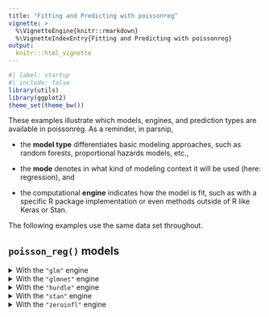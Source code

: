 ```yaml
---
title: "Fitting and Predicting with poissonreg"
vignette: >
  %\VignetteEngine{knitr::rmarkdown}
  %\VignetteIndexEntry{Fitting and Predicting with poissonreg}
output:
  knitr:::html_vignette
---
```


```r
#| label: startup
#| include: false
library(utils)
library(ggplot2)
theme_set(theme_bw())
```

These examples illustrate which models, engines, and prediction types are available in poissonreg. As a reminder, in parsnip, 

- the **model type** differentiates basic modeling approaches, such as random forests, proportional hazards models, etc.,

- the **mode** denotes in what kind of modeling context it will be used (here: regression), and

- the computational **engine** indicates how the model is fit, such as with a specific R package implementation or even methods outside of R like Keras or Stan.

The following examples use the same data set throughout.

## `poisson_reg()` models
  
  <details id="poisson-reg-glm"> 
  
  <summary>With the `"glm"` engine</summary>
  
  ```r
  #| echo: false
  knitr::spin_child("template-biochemists.R")
  ```

  We can define the model:
  
  ```r
  pr_spec <- 
    poisson_reg() %>%
    set_engine("glm") %>% 
    set_mode("regression") 
  pr_spec
  ```

  Now we create the model fit object:
  
  ```r
  set.seed(1)
  pr_fit <- pr_spec %>% fit(art ~ ., data = biochemists_train)
  pr_fit
  ```

  The holdout data can be predicted:
  
  ```r
  predict(pr_fit, biochemists_test)
  ```
  
  </details>
  
  <details id="poisson-reg-glmnet"> 
  
  <summary>With the `"glmnet"` engine</summary>
  
  ```r
  #| echo: false
  knitr::spin_child("template-biochemists.R")
  ```

  We can define the model with specific parameters:
  
  ```r
  pr_spec <- 
    poisson_reg(penalty = 0.1) %>%
    set_engine("glmnet") %>% 
    set_mode("regression") 
  pr_spec
  ```

  Now we create the model fit object:
  
  ```r
  set.seed(1)
  pr_fit <- pr_spec %>% fit(art ~ ., data = biochemists_train)
  pr_fit
  ```

  The holdout data can be predicted:
  
  ```r
  predict(pr_fit, biochemists_test)
  ```
  
  </details>

  <details id="poisson-reg-hurdle"> 
  
  <summary>With the `"hurdle"` engine</summary>
  
  ```r
  #| echo: false
  knitr::spin_child("template-biochemists.R")
  ```

  We can define the model:
  
  ```r
  pr_spec <- 
    poisson_reg() %>%
    set_engine("hurdle") %>% 
    set_mode("regression") 
  pr_spec
  ```

  Now we create the model fit object:
  
  ```r
  set.seed(1)
  pr_fit <- pr_spec %>% fit(art ~ . | ., data = biochemists_train)
  pr_fit
  ```

  The holdout data can be predicted:
  
  ```r
  predict(pr_fit, biochemists_test)
  ```
  
  </details>

  <details id="poisson-reg-stan"> 
  
  <summary>With the `"stan"` engine</summary>
  
  ```r
  #| echo: false
  knitr::spin_child("template-biochemists.R")
  ```

  We can define the model:
  
  ```r
  pr_spec <- 
    poisson_reg() %>%
    set_engine("stan") %>% 
    set_mode("regression") 
  pr_spec
  ```

  Now we create the model fit object:
  
  ```r
  set.seed(1)
  pr_fit <- pr_spec %>% fit(art ~ ., data = biochemists_train)
  pr_fit
  ```

  The holdout data can be predicted:
  
  ```r
  predict(pr_fit, biochemists_test)
  ```
  
  </details>

  <details id="poisson-reg-zeroinfl"> 
  
  <summary>With the `"zeroinfl"` engine</summary>
  
  ```r
  #| echo: false
  knitr::spin_child("template-biochemists.R")
  ```

  We can define the model:
  
  ```r
  pr_spec <- 
    poisson_reg() %>%
    set_engine("zeroinfl") %>% 
    set_mode("regression") 
  pr_spec
  ```

  Now we create the model fit object:
  
  ```r
  set.seed(1)
  pr_fit <- pr_spec %>% fit(art ~ . | ., data = biochemists_train)
  pr_fit
  ```

  The holdout data can be predicted:
  
  ```r
  predict(pr_fit, biochemists_test)
  ```
  
  </details>
